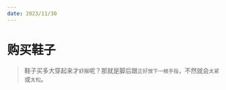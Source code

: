 ```yaml
---
date: 2023/11/30
---
```

# 购买鞋子
> 鞋子买多大穿起来才`舒服`呢？那就是脚后跟`正好放下一根手指`，不然就会`太紧`或`太松`。

<ScDailyConversation />
<br />
<Dialog>
# Do you have these hiking boots in size 8.5?
#### The boots don't come in half sizes. So the next size after 8 is 9.
# I see. I'd like to try both sizes 8 and 9 then.
#### OK. I'll be right back. How do they feel?
# Size 8 is too tight at the front. The shoes [pinch/v.] my feet.
#### OK. Let's try size 9. How do they feel?
# They are more [comfortable/adj.]. But I'm not sure if they're too [loose/adj./4].
#### Let me see. I can fit one finger between the [heel/n.] of your foot and the shoe. This is the right size.
# OK. I'll take size 9 then.
#### I'll ring it up at the cash register.
# Thanks.
</Dialog>
